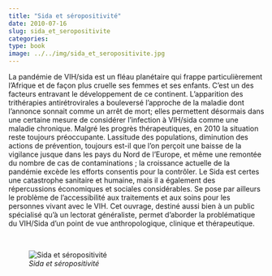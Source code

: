 ```yaml
---
title: "Sida et séropositivité"
date: 2010-07-16
slug: sida_et_seropositivite
categories:
type: book
image: ../../img/sida_et_seropositivite.jpg
---
```


La pandémie de VIH/sida est un fléau planétaire qui frappe particulièrement l’Afrique et de façon plus cruelle ses femmes et ses enfants.
C’est un des facteurs entravant le développement de ce continent.
L’apparition des trithérapies antirétrovirales a bouleversé l’approche de la maladie dont l’annonce sonnait comme un arrêt de mort; elles permettent désormais dans une certaine mesure de considérer l’infection à VIH/sida comme une maladie chronique.
Malgré les progrès thérapeutiques, en 2010 la situation reste toujours préoccupante.
Lassitude des populations, diminution des actions de prévention, toujours est-il que l’on perçoit une baisse de la vigilance jusque dans les pays du Nord de l’Europe, et même une remontée du nombre de cas de contaminations ; la croissance actuelle de la pandémie excède les efforts consentis pour la contrôler.
Le Sida est certes une catastrophe sanitaire et humaine, mais il a également des répercussions économiques et sociales considérables.
Se pose par ailleurs le problème de l’accessibilité aux traitements et aux soins pour les personnes vivant avec le VIH.
Cet ouvrage, destiné aussi bien à un public spécialisé qu’à un lectorat généraliste, permet d’aborder la problématique du VIH/Sida d’un point de vue anthropologique, clinique et thérapeutique.

<br>

![_Sida et séropositivité_](../../img/sida_et_seropositivite.jpg)
